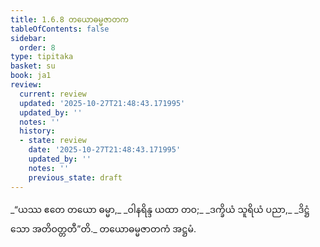 ```yaml
---
title: 1.6.8 တယောဓမ္မဇာတက
tableOfContents: false
sidebar:
  order: 8
type: tipitaka
basket: su
book: ja1
review:
  current: review
  updated: '2025-10-27T21:48:43.171995'
  updated_by: ''
  notes: ''
  history:
  - state: review
    date: '2025-10-27T21:48:43.171995'
    updated_by: ''
    notes: ''
    previous_state: draft
---
```



<ReviewStatus review={frontmatter.review} showDetails={true} />

<HypothesisAnnotation frontmatter={frontmatter} />

<DynamicBreadcrumb />

<Division number="58" book="ja1" e="ch" v="22" p="14">

<Paragraph number="127" type="verses" book="ja1">
_“ယဿ ဧတေ တယော ဓမ္မာ,_  
_ဝါနရိန္ဒ ယထာ တဝ;_  
_ဒက္ခိယံ သူရိယံ ပညာ,_  
_ဒိဋ္ဌံ သော အတိဝတ္တတီ”တိ._  


</Paragraph>
</Division>

<Paragraph number="128" type="center" book="ja1">
တယောဓမ္မဇာတကံ အဋ္ဌမံ.
</Paragraph>